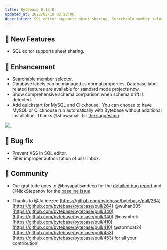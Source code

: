 ```yaml
---
title: Bytebase 0.13.0
updated_at: 2022/02/18 02:28:08
description: SQL editor supports sheet sharing. Searchable member selector. Database labels can be managed as normal properties. Show comprehensive schema comparison when schema drift is detected.
---
```



## 🚀 New Features

- SQL editor supports sheet sharing.

## 🎄 Enhancement

- Searchable member selector.
- Database labels can be managed as normal properties. Database label related features are available for standard mode projects now.
- Show comprehensive schema comparison when schema drift is detected.
- Add quickstart for MySQL and Clickhouse.  You can choose to have MySQL or Clickhouse run automatically with Bytebase without additional installation. Thanks @showsmall  for [the suggestion](https://github.com/bytebase/bytebase/issues/403).

![_](/content/changelog/0.13.0/quickstart.webp)

## 🐞 Bug fix

- Prevent XSS in SQL editor.
- Filter improper authorization of user inbox.

## 🎠 Community

- Our gratitude goes to @boyapatisandeep for the [detailed bug report](https://github.com/bytebase/bytebase/issues/543) and @NickStepanov for the [baseline issue](https://github.com/bytebase/bytebase/discussions/350)

- Thanks to @Juneezee [https://github.com/bytebase/bytebase/pull/264](https://github.com/bytebase/bytebase/pull/264) @wuhan005 [https://github.com/bytebase/bytebase/pull/340](https://github.com/bytebase/bytebase/pull/340) @cosmtrek [https://github.com/bytebase/bytebase/pull/410](https://github.com/bytebase/bytebase/pull/410) @stormcat24 [https://github.com/bytebase/bytebase/pull/453](https://github.com/bytebase/bytebase/pull/453) for all your contribution!

<InstallUpgrade />
